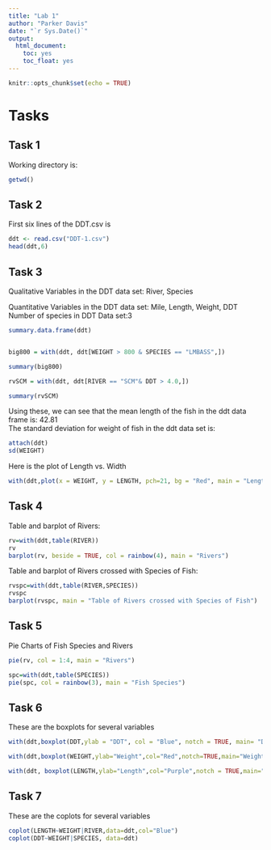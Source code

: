 ```yaml
---
title: "Lab 1"
author: "Parker Davis"
date: "`r Sys.Date()`"
output: 
  html_document:
    toc: yes
    toc_float: yes
---
```


```r
knitr::opts_chunk$set(echo = TRUE)
```

# Tasks

## Task 1

Working directory is:
```r
getwd()
```

## Task 2

First six lines of the DDT.csv is

```r
ddt <- read.csv("DDT-1.csv")
head(ddt,6)
```

## Task 3

Qualitative Variables in the DDT data set: River, Species  

Quantitative Variables in the DDT data set: Mile, Length, Weight, DDT  
Number of species in DDT Data set:3 


```r
summary.data.frame(ddt) 


big800 = with(ddt, ddt[WEIGHT > 800 & SPECIES == "LMBASS",])

summary(big800)

rvSCM = with(ddt, ddt[RIVER == "SCM"& DDT > 4.0,])

summary(rvSCM)

```

Using these, we can see that the mean length of the fish in the ddt data frame is: 42.81  
The standard deviation for weight of fish in the ddt data set is: 
```r
attach(ddt)
sd(WEIGHT)
```



  
Here is the plot of Length vs. Width



```r
with(ddt,plot(x = WEIGHT, y = LENGTH, pch=21, bg = "Red", main = "Length vs Width Plot"))
```


## Task 4

Table and barplot of Rivers:

```r
rv=with(ddt,table(RIVER))
rv
barplot(rv, beside = TRUE, col = rainbow(4), main = "Rivers")

```

Table and barplot of Rivers crossed with Species of Fish:

```r
rvspc=with(ddt,table(RIVER,SPECIES))
rvspc
barplot(rvspc, main = "Table of Rivers crossed with Species of Fish")
```


## Task 5

Pie Charts of Fish Species and Rivers

```r
pie(rv, col = 1:4, main = "Rivers")
```

```r
spc=with(ddt,table(SPECIES))
pie(spc, col = rainbow(3), main = "Fish Species")
```

## Task 6

These are the boxplots for several variables 

```r
with(ddt,boxplot(DDT,ylab = "DDT", col = "Blue", notch = TRUE, main= "DDT Boxplot (with major outlier)"))

with(ddt,boxplot(WEIGHT,ylab="Weight",col="Red",notch=TRUE,main="Weight Boxplot"))

with(ddt, boxplot(LENGTH,ylab="Length",col="Purple",notch = TRUE,main="Length Boxplot"))

```


## Task 7

These are the coplots for several variables

```r
coplot(LENGTH~WEIGHT|RIVER,data=ddt,col="Blue")
coplot(DDT~WEIGHT|SPECIES, data=ddt)
```




